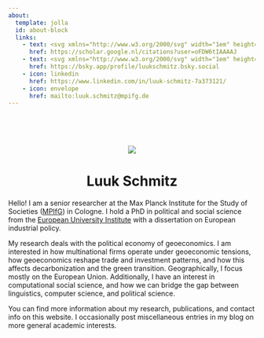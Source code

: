 ```yaml
---
about:
  template: jolla
  id: about-block
  links:
    - text: <svg xmlns="http://www.w3.org/2000/svg" width="1em" height="1em" viewBox="0 0 512 512"><!--!Font Awesome Free 6.7.1 by @fontawesome - https://fontawesome.com License - https://fontawesome.com/license/free Copyright 2024 Fonticons, Inc.--><path d="M390.9 298.5c0 0 0 .1 .1 .1c9.2 19.4 14.4 41.1 14.4 64C405.3 445.1 338.5 512 256 512s-149.3-66.9-149.3-149.3c0-22.9 5.2-44.6 14.4-64h0c1.7-3.6 3.6-7.2 5.6-10.7c4.4-7.6 9.4-14.7 15-21.3c27.4-32.6 68.5-53.3 114.4-53.3c33.6 0 64.6 11.1 89.6 29.9c9.1 6.9 17.4 14.7 24.8 23.5c5.6 6.6 10.6 13.8 15 21.3c2 3.4 3.8 7 5.5 10.5zm26.4-18.8c-30.1-58.4-91-98.4-161.3-98.4s-131.2 40-161.3 98.4L0 202.7 256 0 512 202.7l-94.7 77.1z"/></svg>
      href: https://scholar.google.nl/citations?user=oFDW6tIAAAAJ
    - text: <svg xmlns="http://www.w3.org/2000/svg" width="1em" height="1em" viewBox="0 0 512 512"><!--!Font Awesome Free 6.7.1 by @fontawesome - https://fontawesome.com License - https://fontawesome.com/license/free Copyright 2024 Fonticons, Inc.--><path d="M111.8 62.2C170.2 105.9 233 194.7 256 242.4c23-47.6 85.8-136.4 144.2-180.2c42.1-31.6 110.3-56 110.3 21.8c0 15.5-8.9 130.5-14.1 149.2C478.2 298 412 314.6 353.1 304.5c102.9 17.5 129.1 75.5 72.5 133.5c-107.4 110.2-154.3-27.6-166.3-62.9l0 0c-1.7-4.9-2.6-7.8-3.3-7.8s-1.6 3-3.3 7.8l0 0c-12 35.3-59 173.1-166.3 62.9c-56.5-58-30.4-116 72.5-133.5C100 314.6 33.8 298 15.7 233.1C10.4 214.4 1.5 99.4 1.5 83.9c0-77.8 68.2-53.4 110.3-21.8z"/></svg>
      href: https://bsky.app/profile/luukschmitz.bsky.social
    - icon: linkedin
      href: https://www.linkedin.com/in/luuk-schmitz-7a373121/
    - icon: envelope
      href: mailto:luuk.schmitz@mpifg.de
---
```

<br> <br> <br>

<center><div class="circular--landscape"> <img src="ls.jpg" /> </div></center>

<center>
# Luuk Schmitz
</center>

Hello! I am a senior researcher at the Max Planck Institute for the Study of Societies ([MPIfG](https://www.mpifg.de/2733/en)) in Cologne. I hold a PhD in political and social science from the [European University Institute](https://www.eui.eu/en/academic-units/political-and-social-sciences) with a dissertation on European industrial policy.

My research deals with the political economy of geoeconomics. I am interested in how multinational firms operate under geoeconomic tensions, how geoeconomics reshape trade and investment patterns, and how this affects decarbonization and the green transition. Geographically, I focus mostly on the European Union. Additionally, I have an interest in computational social science, and how we can bridge the gap between linguistics, computer science, and political science.

You can find more information about my research, publications, and contact info on this website. I occasionally post miscellaneous entries in my blog on more general academic interests. 

::: {#about-block}
:::